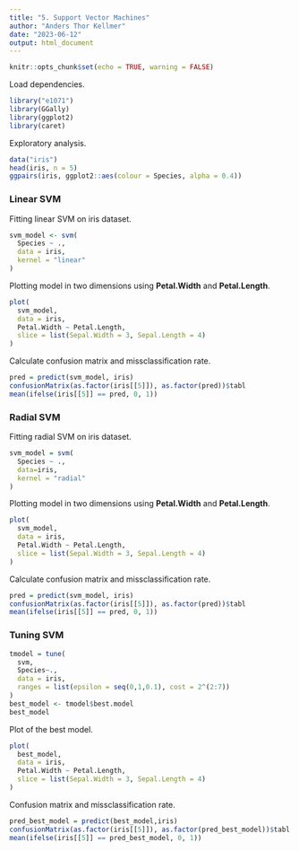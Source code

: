 ```yaml
---
title: "5. Support Vector Machines"
author: "Anders Thor Kellmer"
date: "2023-06-12"
output: html_document
---
```


```r
knitr::opts_chunk$set(echo = TRUE, warning = FALSE)
```

Load dependencies.

```r
library("e1071")
library(GGally)
library(ggplot2)
library(caret)
```

Exploratory analysis.

```r
data("iris")
head(iris, n = 5)
ggpairs(iris, ggplot2::aes(colour = Species, alpha = 0.4))
```

### Linear SVM

Fitting linear SVM on iris dataset.

```r
svm_model <- svm(
  Species ~ ., 
  data = iris,
  kernel = "linear"
)
```

Plotting model in two dimensions using **Petal.Width** and **Petal.Length**.

```r
plot(
  svm_model,
  data = iris,
  Petal.Width ~ Petal.Length,
  slice = list(Sepal.Width = 3, Sepal.Length = 4)
)
```

Calculate confusion matrix and missclassification rate.

```r
pred = predict(svm_model, iris)
confusionMatrix(as.factor(iris[[5]]), as.factor(pred))$tabl
mean(ifelse(iris[[5]] == pred, 0, 1))
```

### Radial SVM

Fitting radial SVM on iris dataset.

```r
svm_model = svm(
  Species ~ ., 
  data=iris,
  kernel = "radial"
)
```

Plotting model in two dimensions using **Petal.Width** and **Petal.Length**.

```r
plot(
  svm_model, 
  data = iris,
  Petal.Width ~ Petal.Length,
  slice = list(Sepal.Width = 3, Sepal.Length = 4) 
)
```

Calculate confusion matrix and missclassification rate.

```r
pred = predict(svm_model, iris)
confusionMatrix(as.factor(iris[[5]]), as.factor(pred))$tabl
mean(ifelse(iris[[5]] == pred, 0, 1))
```

### Tuning SVM
```r
tmodel = tune(
  svm,
  Species~., 
  data = iris,
  ranges = list(epsilon = seq(0,1,0.1), cost = 2^(2:7))
)
best_model <- tmodel$best.model
best_model
```

Plot of the best model.

```r
plot(
  best_model, 
  data = iris,
  Petal.Width ~ Petal.Length,
  slice = list(Sepal.Width = 3, Sepal.Length = 4)  
)
```

Confusion matrix and missclassification rate.

```r
pred_best_model = predict(best_model,iris)
confusionMatrix(as.factor(iris[[5]]), as.factor(pred_best_model))$tabl
mean(ifelse(iris[[5]] == pred_best_model, 0, 1))
```

